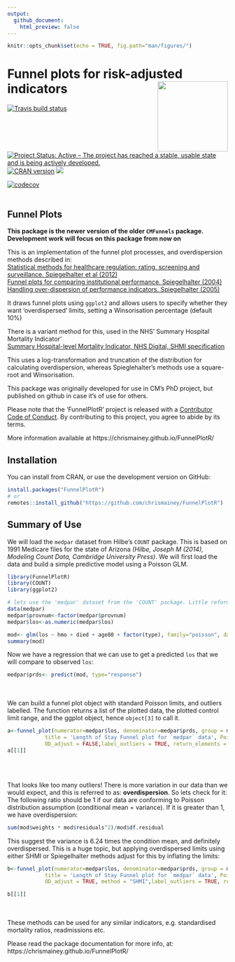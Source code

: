 ```yaml
---
output:
  github_document:
    html_preview: false
---
```


```r
knitr::opts_chunk$set(echo = TRUE, fig.path="man/figures/")
```
 


  

# Funnel plots for risk-adjusted indicators <img src="man/figures/logo.png" width="160px" align="right" />

<!-- badges: start -->
  [![Travis build status](https://travis-ci.org/chrismainey/FunnelPlotR.svg?branch=master)](https://travis-ci.org/chrismainey/FunnelPlotR)
[![Project Status: Active – The project has reached a stable, usable state and is being actively developed.](https://www.repostatus.org/badges/latest/active.svg)](https://www.repostatus.org/#active)
[![CRAN version](http://www.r-pkg.org/badges/version/FunnelPlotR)](http://cran.r-project.org/package=FunnelPlotR)
![](http://cranlogs.r-pkg.org/badges/grand-total/FunnelPlotR)

[![codecov](https://codecov.io/gh/chrismainey/FunnelPlotR/branch/master/graph/badge.svg)](https://codecov.io/gh/chrismainey/FunnelPlotR) 
<br><br>
  <!-- badges: end -->
  
## Funnel Plots
__This package is the newer version of the older `CMFunnels` package. Development work will focus on this package from now on __

This is an implementation of the funnel plot processes, and overdispersion methods described in:<br>
[Statistical methods for healthcare regulation: rating, screening and surveillance. Spiegelhalter et al (2012)](https://rss.onlinelibrary.wiley.com/doi/full/10.1111/j.1467-985X.2011.01010.x)<br>
[Funnel plots for comparing institutional performance. Spiegelhalter (2004)](https://onlinelibrary.wiley.com/doi/10.1002/sim.1970)<br>
[Handling over-dispersion of performance indicators. Spiegelhalter (2005)](https://qualitysafety.bmj.com/content/14/5/347)<br>
    
It draws funnel plots using `ggplot2` and allows users to specify whether they want 'overdispersed' limits, setting a Winsorisation percentage (default 10%)

There is a variant method for this, used in the NHS' Summary Hospital Mortality Indicator'<br>
[Summary Hospital-level Mortality Indicator, NHS Digital, SHMI specification](https://digital.nhs.uk/data-and-information/publications/ci-hub/summary-hospital-level-mortality-indicator-shmi) <br>

This uses a log-transformation and truncation of the distribution for calculating overdispersion, whereas Spieglehalter's methods use a square-root and Winsorisation.


This package was originally developed for use in CM's PhD project, but published on github in case it's of use for others.

Please note that the 'FunnelPlotR' project is released with a
[Contributor Code of Conduct](https://chrismainey.github.io/FunnelPlotR/CODE_OF_CONDUCT.html).
By contributing to this project, you agree to abide by its terms.

More information available at https://chrismainey.github.io/FunnelPlotR/ 


## Installation ##

You can install from CRAN, or use the development version on GitHub:
```r
install.packages("FunnelPlotR")
# or
remotes::install_github("https://github.com/chrismainey/FunnelPlotR")
```


## Summary of Use

We will load the `medpar` dataset from Hilbe's `COUNT` package.  This is based on 1991 Medicare files for the state of Arizona _(Hilbe, Joseph M (2014), Modeling Count Data, Cambridge University Press)_.
We will first load the data and build a simple predictive model using a Poisson GLM.


```r
library(FunnelPlotR)
library(COUNT)
library(ggplot2)

# lets use the 'medpar' dataset from the 'COUNT' package. Little reformatting needed
data(medpar)
medpar$provnum<-factor(medpar$provnum)
medpar$los<-as.numeric(medpar$los)

mod<- glm(los ~ hmo + died + age80 + factor(type), family="poisson", data=medpar)
summary(mod)

```

Now we have a regression that we can use to get a predicted `los` that we will compare to observed `los`:

```r

medpar$prds<- predict(mod, type="response")

```
<br><br>
We can build a funnel plot object with standard Poisson limits, and outliers labelled.  The function returns a list of the plotted data, the plotted control limit range, and the ggplot object, hence `object[3]` to call it.

```r

a<-funnel_plot(numerator=medpar$los, denominator=medpar$prds, group = medpar$provnum, 
            title = 'Length of Stay Funnel plot for `medpar` data', Poisson_limits = TRUE,
            OD_adjust = FALSE,label_outliers = TRUE, return_elements = "plot")
a[[1]]
```

<br><br>

That looks like too many outliers!  There is more variation in our data than we would expect, and this is referred to as: __overdispersion__.
So lets check for it: <br>
The following ratio should be 1 if our data are conforming to Poisson distribution assumption (conditional mean = variance).  If it is greater than 1, we have overdispersion:

```r

sum(mod$weights * mod$residuals^2)/mod$df.residual

```


This suggest the variance is 6.24 times the condition mean, and definitely overdispersed.
This is a huge topic, but applying overdispersed limits using either SHMI or Spiegelhalter methods adjust for this by inflating the limits:

```r

b<-funnel_plot(numerator=medpar$los, denominator=medpar$prds, group = medpar$provnum, 
            title = 'Length of Stay Funnel plot for `medpar` data', Poisson_limits = FALSE,
            OD_adjust = TRUE, method = "SHMI",label_outliers = TRUE, return_elements = "plot")

b[[1]]
```

<br><br>
These methods can be used for any similar indicators, e.g. standardised mortality ratios, readmissions etc.

Please read the package documentation for more info, at: https://chrismainey.github.io/FunnelPlotR/

